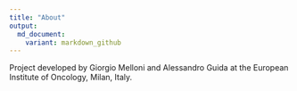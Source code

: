 ```yaml
---
title: "About"
output:
  md_document:
    variant: markdown_github
---
```


Project developed by Giorgio Melloni and Alessandro Guida 
at the European Institute of Oncology, Milan, Italy.
